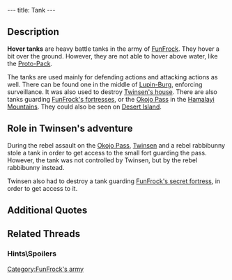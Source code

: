 ---
title: Tank
---

{{Enemy|
Name=Hover tank|
Image=Tank.gif|
Strength=-|
Reaction=Doesn't move|
Recovery=-|
Rate=-|
Damage=-|
Range=-|
Speed=-}}

{{Quote|
Quote=Go ask my son, he has come home from work. Sorry about your house: the clones came with an attack tank, and they were looking for you!|
Character=[[Mies van der Rooh's father]]}}

==Description==
'''Hover tanks''' are heavy battle tanks in the army of [[FunFrock]]. They hover a bit over the ground. However, they are not able to hover above water, like the [[Proto-Pack]].

The tanks are used mainly for defending actions and attacking actions as well. There can be found one in the middle of [[Lupin-Burg]], enforcing surveillance. It was also used to destroy [[Twinsen's house]]. There are also tanks guarding [[FunFrock's fortress|FunFrock's fortresses]], or the [[Okojo Pass]] in the [[Hamalayi Mountains]]. They could also be seen on [[Desert Island]].

==Role in Twinsen's adventure==
During the rebel assault on the [[Okojo Pass]], [[Twinsen]] and a rebel rabbibunny stole a tank in order to get access to the small fort guarding the pass. However, the tank was not controlled by Twinsen, but by the rebel rabbibunny instead.

Twinsen also had to destroy a tank guarding [[FunFrock's secret fortress]], in order to get access to it.

==Additional Quotes==
{{Quote|
Quote=We no longer fear the threat of the teleportations, but you must get rid of the guards and the assault tank for us. I will then be able to dig.|
Character=A [[rabbibunny]] at [[Fortress Island]]}}
{{Quote|
Quote=Come with me, we'll continue in the tank!|
Character=The rebel [[rabbibunny]]}}

==Related Threads==
===Hints\Spoilers===
{{thread|id=6871|title=Tanks Giving!}}

[[Category:FunFrock's army]]